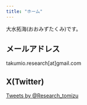 ```yaml
---
title: "ホーム"
---
```


大水拓海(おおみずたくみ)です。







## メールアドレス

takumio.research[at]gmail.com


## X(Twitter)



<a class="twitter-timeline" href="https://twitter.com/Research_tomizu?ref_src=twsrc%5Etfw"
   data-width="400" data-height="600" data-tweet-limit="3" data-chrome="nofooter noborders">
   Tweets by @Research_tomizu
</a>
<script async src="https://platform.twitter.com/widgets.js" charset="utf-8"></script>
